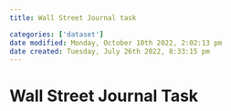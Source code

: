 ```yaml
---
title: Wall Street Journal task

categories: ['dataset']
date modified: Monday, October 10th 2022, 2:02:13 pm
date created: Tuesday, July 26th 2022, 8:33:15 pm
---
```


# Wall Street Journal Task



